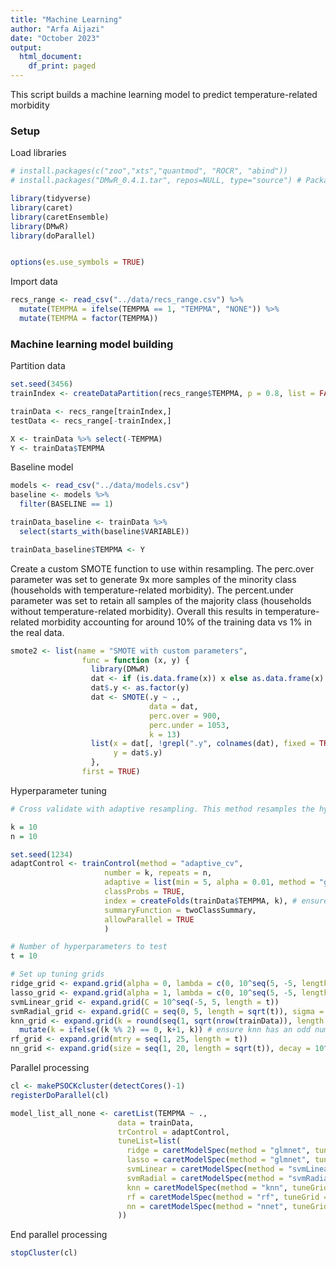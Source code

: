 ```yaml
---
title: "Machine Learning"
author: "Arfa Aijazi"
date: "October 2023"
output:
  html_document:
    df_print: paged
---
```


This script builds a machine learning model to predict temperature-related morbidity

### Setup
Load libraries
```r

# install.packages(c("zoo","xts","quantmod", "ROCR", "abind"))
# install.packages("DMwR_0.4.1.tar", repos=NULL, type="source") # Package DMwR removed from the CRAN repository, so was downloaded from the Archives (https://cran.r-project.org/src/contrib/Archive/DMwR/). This package contains the SMOTE function integrated into caret's cross validation. 

library(tidyverse)
library(caret)
library(caretEnsemble)
library(DMwR)
library(doParallel)


options(es.use_symbols = TRUE)
```

Import data
```r
recs_range <- read_csv("../data/recs_range.csv") %>%
  mutate(TEMPMA = ifelse(TEMPMA == 1, "TEMPMA", "NONE")) %>%
  mutate(TEMPMA = factor(TEMPMA))
```

### Machine learning model building
Partition data
```r
set.seed(3456)
trainIndex <- createDataPartition(recs_range$TEMPMA, p = 0.8, list = FALSE, times = 1)

trainData <- recs_range[trainIndex,]
testData <- recs_range[-trainIndex,]

X <- trainData %>% select(-TEMPMA)
Y <- trainData$TEMPMA
```

Baseline model
```r
models <- read_csv("../data/models.csv")
baseline <- models %>%
  filter(BASELINE == 1)

trainData_baseline <- trainData %>%
  select(starts_with(baseline$VARIABLE))

trainData_baseline$TEMPMA <- Y
```

Create a custom SMOTE function to use within resampling. The perc.over parameter was set to generate 9x more samples of the minority class (households with temperature-related morbidity). The percent.under parameter was set to retain all samples of the majority class (households without temperature-related morbidity). Overall this results in temperature-related morbidity accounting for around 10% of the training data vs 1% in the real data. 
```r
smote2 <- list(name = "SMOTE with custom parameters",
                func = function (x, y) {
                  library(DMwR)
                  dat <- if (is.data.frame(x)) x else as.data.frame(x)
                  dat$.y <- as.factor(y)
                  dat <- SMOTE(.y ~ ., 
                               data = dat, 
                               perc.over = 900,
                               perc.under = 1053,
                               k = 13)
                  list(x = dat[, !grepl(".y", colnames(dat), fixed = TRUE)], 
                       y = dat$.y)
                  },
                first = TRUE)
```

Hyperparameter tuning
```r
# Cross validate with adaptive resampling. This method resamples the hyperparamter combinations with values near combinations that performed well. It will divide the training data into k folds and repeat the process n times. The model with test t random hyperparamter values

k = 10
n = 10

set.seed(1234) 
adaptControl <- trainControl(method = "adaptive_cv",
                     number = k, repeats = n, 
                     adaptive = list(min = 5, alpha = 0.01, method = "gls", complete = TRUE),
                     classProbs = TRUE,
                     index = createFolds(trainData$TEMPMA, k), # ensures all models have the same folds
                     summaryFunction = twoClassSummary,
                     allowParallel = TRUE
                     )
```

```r
# Number of hyperparameters to test
t = 10

# Set up tuning grids
ridge_grid <- expand.grid(alpha = 0, lambda = c(0, 10^seq(5, -5, length = t-1)))
lasso_grid <- expand.grid(alpha = 1, lambda = c(0, 10^seq(5, -5, length = t-1)))
svmLinear_grid <- expand.grid(C = 10^seq(-5, 5, length = t))
svmRadial_grid <- expand.grid(C = seq(0, 5, length = sqrt(t)), sigma = 2^seq(-3, 5, length = sqrt(t))) # rule of thumb that optimal k in knn is sqrt(n)
knn_grid <- expand.grid(k = round(seq(1, sqrt(nrow(trainData)), length = t))) %>% 
  mutate(k = ifelse((k %% 2) == 0, k+1, k)) # ensure knn has an odd number for k to prevent ties in classifying two classes
rf_grid <- expand.grid(mtry = seq(1, 25, length = t))
nn_grid <- expand.grid(size = seq(1, 20, length = sqrt(t)), decay = 10^seq(-7, -1, length = sqrt(t)))
```

Parallel processing
```r
cl <- makePSOCKcluster(detectCores()-1)
registerDoParallel(cl)
```

```r
model_list_all_none <- caretList(TEMPMA ~ ., 
                        data = trainData, 
                        trControl = adaptControl,
                        tuneList=list(
                          ridge = caretModelSpec(method = "glmnet", tuneGrid = ridge_grid),
                          lasso = caretModelSpec(method = "glmnet", tuneGrid = lasso_grid),
                          svmLinear = caretModelSpec(method = "svmLinear", tuneGrid = svmLinear_grid),
                          svmRadial = caretModelSpec(method = "svmRadial", tuneGrid = svmRadial_grid),
                          knn = caretModelSpec(method = "knn", tuneGrid = knn_grid),
                          rf = caretModelSpec(method = "rf", tuneGrid = rf_grid),
                          nn = caretModelSpec(method = "nnet", tuneGrid = nn_grid)
                        ))
```

End parallel processing
```r
stopCluster(cl)
```

